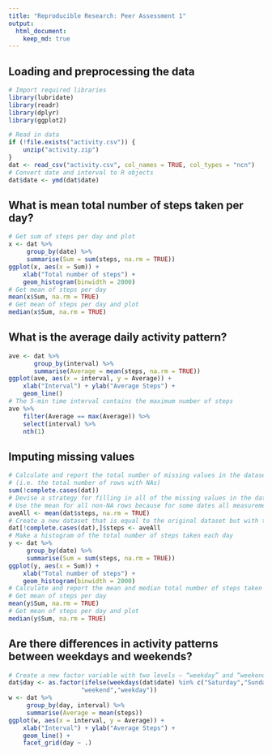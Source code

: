 ```yaml
---
title: "Reproducible Research: Peer Assessment 1"
output: 
  html_document:
    keep_md: true
---
```



## Loading and preprocessing the data

```r
# Import required libraries
library(lubridate)
library(readr)
library(dplyr)
library(ggplot2)

# Read in data
if (!file.exists("activity.csv")) {
    unzip("activity.zip")
}
dat <- read_csv("activity.csv", col_names = TRUE, col_types = "ncn")
# Convert date and interval to R objects
dat$date <- ymd(dat$date)
```
## What is mean total number of steps taken per day?
```r
# Get sum of steps per day and plot
x <- dat %>% 
     group_by(date) %>%
     summarise(Sum = sum(steps, na.rm = TRUE))
ggplot(x, aes(x = Sum)) + 
    xlab("Total number of steps") + 
    geom_histogram(binwidth = 2000)
# Get mean of steps per day 
mean(x$Sum, na.rm = TRUE)
# Get mean of steps per day and plot
median(x$Sum, na.rm = TRUE)
```
## What is the average daily activity pattern?
```r
ave <- dat %>% 
       group_by(interval) %>%
       summarise(Average = mean(steps, na.rm = TRUE))
ggplot(ave, aes(x = interval, y = Average)) + 
    xlab("Interval") + ylab("Average Steps") +
    geom_line()
# The 5-min time interval contains the maximum number of steps
ave %>% 
    filter(Average == max(Average)) %>% 
    select(interval) %>% 
    nth(1)
```

## Imputing missing values
```r
# Calculate and report the total number of missing values in the dataset 
# (i.e. the total number of rows with NAs)
sum(!complete.cases(dat))
# Devise a strategy for filling in all of the missing values in the dataset. 
# Use the mean for all non-NA rows because for some dates all measurements are NAs.
aveAll <- mean(dat$steps, na.rm = TRUE)
# Create a new dataset that is equal to the original dataset but with the missing data filled in.
dat[!complete.cases(dat),]$steps <- aveAll
# Make a histogram of the total number of steps taken each day
y <- dat %>% 
     group_by(date) %>%
     summarise(Sum = sum(steps, na.rm = TRUE))
ggplot(y, aes(x = Sum)) + 
    xlab("Total number of steps") + 
    geom_histogram(binwidth = 2000)
# Calculate and report the mean and median total number of steps taken per day
# Get mean of steps per day 
mean(y$Sum, na.rm = TRUE)
# Get mean of steps per day and plot
median(y$Sum, na.rm = TRUE)
``` 
## Are there differences in activity patterns between weekdays and weekends?
```r
# Create a new factor variable with two levels – “weekday” and “weekend”
dat$day <- as.factor(ifelse(weekdays(dat$date) %in% c("Saturday","Sunday"),
                    "weekend","weekday"))
w <- dat %>%
     group_by(day, interval) %>%
     summarise(Average = mean(steps))
ggplot(w, aes(x = interval, y = Average)) + 
    xlab("Interval") + ylab("Average Steps") +
    geom_line() + 
    facet_grid(day ~ .)
```
